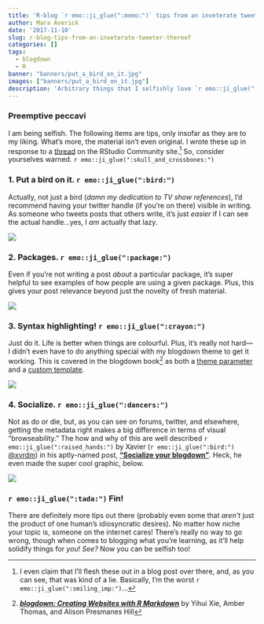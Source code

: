 ```yaml
---
title: 'R-blog `r emo::ji_glue(":memo:")` tips from an inveterate tweeter thereof'
author: Mara Averick
date: '2017-11-10'
slug: r-blog-tips-from-an-inveterate-tweeter-thereof
categories: []
tags:
  - blogdown
  - R
banner: "banners/put_a_bird_on_it.jpg"
images: ["banners/put_a_bird_on_it.jpg"]
description: 'Arbitrary things that I selfishly love `r emo::ji_glue(":sparkling_heart:")` to see in other people’s blog posts.'
---
```


### Preemptive peccavi

I am being selfish. The following items are tips, only insofar as they are to my liking. 
What's more, the material isn't even original. I wrote these up in response to a [thread](https://community.rstudio.com/t/tips-tricks-for-blogdown/2573?u=mara) on the RStudio Community site.[^claim] So, consider yourselves warned. `r emo::ji_glue(":skull_and_crossbones:")`


### 1. Put a bird on it. `r emo::ji_glue(":bird:")`
Actually, not just a bird (_damn my dedication to TV show references_), I'd recommend having your twitter handle (if you're on there) visible in writing. As someone who tweets posts that others write, it's just _easier_ if I can see the actual handle...yes, I _am_ actually that lazy.

![](https://i.imgur.com/1jDnUBr.gif)

### 2. Packages. `r emo::ji_glue(":package:")`
Even if you're not writing a post _about_ a particular package, it's super helpful to see examples of how people are using a given package. Plus, this gives your post relevance beyond just the novelty of fresh material.

![](https://i.imgur.com/xfNVMDm.gif)

### 3. Syntax highlighting!  `r emo::ji_glue(":crayon:")`
Just do it. Life is better when things are colourful. Plus, it's really not hard— I didn't even have to do anything special with my blogdown theme to get it working. This is covered in the blogdown book[^blogdown] as both a [theme parameter](https://bookdown.org/yihui/blogdown/themes.html#the-default-theme) and a [custom template](https://bookdown.org/yihui/blogdown/templates.html#how-to).

![](https://i.imgur.com/b55smoP.gif)

### 4. Socialize.  `r emo::ji_glue(":dancers:")`
Not as do or die, but, as you can see on forums, twitter, and elsewhere, getting the metadata right makes a big difference in terms of visual "browseability." The how and why of this are well described `r emo::ji_glue(":raised_hands:")` by Xavier (`r emo::ji_glue(":bird:")` [\@xvrdm](https://twitter.com/xvrdm)) in his aptly-named post, [**"Socialize your blogdown"**](https://xvrdm.github.io/2017/10/23/socialize-your-blogdown/). Heck, he even made the super cool graphic, below.

![](https://i.imgur.com/H8pTgVH.png)


### `r emo::ji_glue(":tada:")` Fin!
There are definitely more tips out there (probably even some that _aren't_ just the product of one human's idiosyncratic desires). No matter how niche your topic is, someone on the internet cares! There's really no way to go wrong, though when comes to blogging what you're learning, as it'll help solidify things for _you_! _See?_ Now you can be selfish too!


[^claim]: I even claim that I'll flesh these out in a blog post over there, and, as you can see, that was kind of a lie. Basically, I'm the worst `r emo::ji_glue(":smiling_imp:")`...

[^blogdown]: [**_blogdown: Creating Websites with R Markdown_**](https://bookdown.org/yihui/blogdown/) by Yihui Xie, Amber Thomas, and Alison Presmanes Hill
